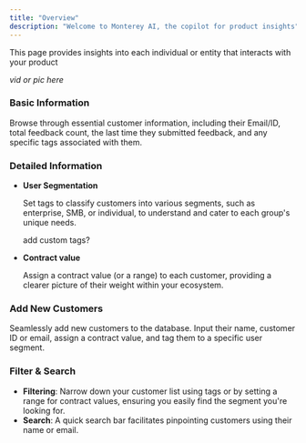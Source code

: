 ```yaml
---
title: "Overview"
description: "Welcome to Monterey AI, the copilot for product insights"
---
```


This page provides insights into each individual or entity that interacts with your product

*vid or pic here*

### Basic **Information**

Browse through essential customer information, including their Email/ID, total feedback count, the last time they submitted feedback, and any specific tags associated with them.

### Detailed **Information**

- **User Segmentation**
    
    Set tags to classify customers into various segments, such as enterprise, SMB, or individual, to understand and cater to each group's unique needs.
    
    add custom tags?
    
- **Contract value**
    
    Assign a contract value (or a range) to each customer, providing a clearer picture of their weight within your ecosystem.
    

### Add New Customers

Seamlessly add new customers to the database. Input their name, customer ID or email, assign a contract value, and tag them to a specific user segment.

### **Filter & Search**

- **Filtering**: Narrow down your customer list using tags or by setting a range for contract values, ensuring you easily find the segment you're looking for.
- **Search**: A quick search bar facilitates pinpointing customers using their name or email.
